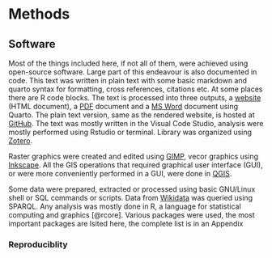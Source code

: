 # Methods {#sec-method}



## Software

Most of the things included here, if not all of them, were achieved using open-source software. 
Large part of this endeavour is also documented in code.
This text was written in plain text with some basic markdown and quarto syntax for formatting, cross references, citations etc.
At some places there  are R code blocks. 
The text is processed into three outputs, a [website](https://petrpajdla.github.io/dataInfrastructures/) (HTML document), a [PDF](https://petrpajdla.github.io/dataInfrastructures/Archaeology-Data-Infrastructures.pdf) document and a [MS Word](https://petrpajdla.github.io/dataInfrastructures/Archaeology-Data-Infrastructures.docx) document using Quarto.
The plain text version, same as the rendered website, is hosted at [GitHub](https://github.com/petrpajdla/dataInfrastructures).
The text was mostly written in the Visual Code Studio, analysis were mostly performed using Rstudio or terminal.
Library was organized using [Zotero]().

Raster graphics were created and edited using [GIMP](), vecor graphics using [Inkscape]().
All the GIS operations that required graphical user interface (GUI), or were more conveniently performed in a GUI, were done in [QGIS]().

Some data were prepared, extracted or processed using basic GNU/Linux shell or SQL commands or scripts.
Data from [Wikidata]() was queried using SPARQL.
Any analysis was mostly done in R, a language for statistical computing and graphics [@rcore].
Various packages were used, the most important packages are lsited here, the complete list is in an Appendix 


### Reproduciblity

